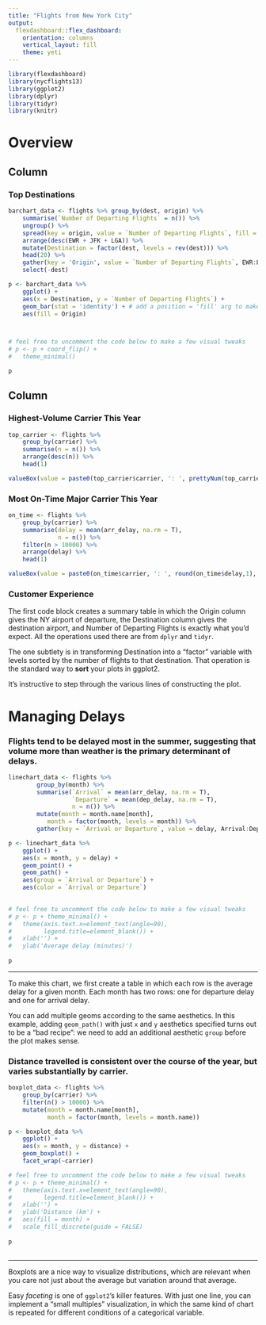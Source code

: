 ```yaml
---
title: "Flights from New York City"
output: 
  flexdashboard::flex_dashboard:
    orientation: columns
    vertical_layout: fill
    theme: yeti
---
```


```r
library(flexdashboard)
library(nycflights13)
library(ggplot2)
library(dplyr)
library(tidyr)
library(knitr)
```


Overview 
=============================

Column {data-width=650}
-----------------------------------------------------------------------

### Top Destinations

```r

barchart_data <- flights %>% group_by(dest, origin) %>%
	summarise(`Number of Departing Flights` = n()) %>%
	ungroup() %>% 
	spread(key = origin, value = `Number of Departing Flights`, fill = 0) %>% 
	arrange(desc(EWR + JFK + LGA)) %>%
	mutate(Destination = factor(dest, levels = rev(dest))) %>% 
	head(20) %>% 
	gather(key = 'Origin', value = `Number of Departing Flights`, EWR:LGA) %>%
	select(-dest)

```


```r

p <- barchart_data %>% 
	ggplot() +
	aes(x = Destination, y = `Number of Departing Flights`) +
	geom_bar(stat = 'identity') + # add a position = 'fill' arg to make 100% bars. 
	aes(fill = Origin) 



# feel free to uncomment the code below to make a few visual tweaks
# p <- p + coord_flip() + 
# 	theme_minimal() 

p

```


Column {data-width=350}
-----------------------------------------------------------------------

### Highest-Volume Carrier This Year

```r

top_carrier <- flights %>% 
	group_by(carrier) %>%
	summarise(n = n()) %>%
	arrange(desc(n)) %>%
	head(1) 

valueBox(value = paste0(top_carrier$carrier, ': ', prettyNum(top_carrier$n, big.mark = ','), ' flights.'))

```

### Most On-Time Major Carrier This Year

```r

on_time <- flights %>%
	group_by(carrier) %>%
	summarise(delay = mean(arr_delay, na.rm = T),
			  n = n()) %>%
	filter(n > 10000) %>%
	arrange(delay) %>%
	head(1)

valueBox(value = paste0(on_time$carrier, ': ', round(on_time$delay,1), ' min late'),color = 'success')

```

### Customer Experience

The first code block creates a summary table in which the Origin column gives the NY airport of departure, the Destination column gives the destination airport, and Number of Departing Flights is exactly what you'd expect. All the operations used there are from `dplyr` and `tidyr`. 

The one subtlety is in transforming Destination into a "factor" variable with levels sorted by the number of flights to that destination. That operation is the standard way to **sort** your plots in ggplot2. 

It's instructive to step through the various lines of constructing the plot. 

Managing Delays {.storyboard}
=============================

### Flights tend to be delayed most in the summer, suggesting that volume more than weather is the primary determinant of delays. 

```r

linechart_data <- flights %>% 
		group_by(month) %>%
		summarise(`Arrival` = mean(arr_delay, na.rm = T),
				  `Departure` = mean(dep_delay, na.rm = T),
				  n = n()) %>%
		mutate(month = month.name[month],
		   month = factor(month, levels = month)) %>%
		gather(key = `Arrival or Departure`, value = delay, Arrival:Departure) 

```


```r

p <- linechart_data %>% 
	ggplot() + 
	aes(x = month, y = delay) +
	geom_point() +
	geom_path() + 
	aes(group = `Arrival or Departure`) + 
	aes(color = `Arrival or Departure`)
	

# feel free to uncomment the code below to make a few visual tweaks
# p <- p + theme_minimal() +
# 	theme(axis.text.x=element_text(angle=90),
# 		  legend.title=element_blank()) +
# 	xlab('') +
# 	ylab('Average delay (minutes)')
	
p

```

***
To make this chart, we first create a table in which each row is the average delay for a given month. Each month has two rows: one for departure delay and one for arrival delay. 

You can add multiple geoms according to the same aesthetics. In this example, adding `geom_path()` with just `x` and `y` aesthetics specified turns out to be a "bad recipe": we need to add an additional aesthetic `group` before the plot makes sense. 


### Distance travelled is consistent over the course of the year, but varies substantially by carrier. 

```r

boxplot_data <- flights %>% 
	group_by(carrier) %>% 
	filter(n() > 10000) %>% 
	mutate(month = month.name[month],
		   month = factor(month, levels = month.name)) 

```


```r

p <- boxplot_data %>% 
	ggplot() +
	aes(x = month, y = distance) + 
	geom_boxplot() +
	facet_wrap(~carrier)  

# feel free to uncomment the code below to make a few visual tweaks
# p <- p + theme_minimal() +
# 	theme(axis.text.x=element_text(angle=90),
# 		  legend.title=element_blank()) +
# 	xlab('') +
# 	ylab('Distance (km') + 
# 	aes(fill = month) + 
# 	scale_fill_discrete(guide = FALSE)
	
p
	
```


***
Boxplots are a nice way to visualize distributions, which are relevant when you care not just about the average but variation around that average. 

Easy *faceting* is one of `ggplot2`'s killer features. With just one line, you can implement a "small multiples" visualization, in which the same kind of chart is repeated for different conditions of a categorical variable. 
